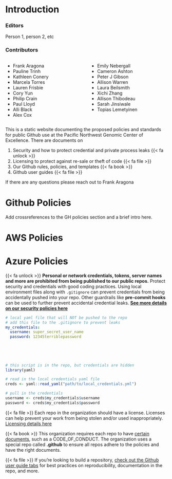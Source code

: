 # Introduction {.unnumbered .unlisted}

### Editors {.unnumbered .unlisted}

Person 1, person 2, etc

### Contributors {.unnumbered .unlisted}

::: columns
::: {.column width="30%"}
-   Frank Aragona
-   Pauline Trinh
-   Kathleen Conery
-   Marcela Torres
-   Lauren Frisbie
-   Cory Yun
-   Philip Crain
-   Paul Lloyd
-   Alli Black
-   Alex Cox

:::

::: {.column width="30%"}
-   Emily Nebergall
-   Cameron Ashton
-   Peter J Gibson
-   Allison Warren
-   Laura Beilsmith
-   Xichi Zhang
-   Allison Thibodeau
-   Sarah Jinsiwale
-   Topias Lemetyinen

:::
:::

This is a static website documenting the proposed policies and standards for public Github use at the Pacific Northwest Genomic Center of Excellence. There are documents on

1.  Security and how to protect credential and private process leaks {{< fa unlock >}}
2.  Licensing to protect against re-sale or theft of code {{< fa file >}}
3.  Our Github rules, policies, and templates {{< fa book >}}
4.  Github user guides {{< fa file >}}

If there are any questions please reach out to Frank Aragona

# Github Policies

Add crossreferences to the GH policies section and a brief intro here.

# AWS Policies

# Azure Policies

<!-- Content for HTML --->

{{< fa unlock >}} **Personal or network credentials, tokens, server names and more are prohibited from being published to our public repos.** Protect security and credentials with good coding practices. Using local environment files along with `.gitignore` can prevent credentials from being accidentally pushed into your repo. Other guardrails like **pre-commit hooks** can be used to further prevent accidental credential leaks. [**See more details on our security policies here**](std/security.qmd)

```yaml
# local yaml file that will NOT be pushed to the repo
# add this file to the .gitignore to prevent leaks
my_credentials:
  username: super_secret_user_name
  password: 12345terriblepassword
  
  
  
  
```

```r
# this script is in the repo, but credentials are hidden
library(yaml)

# read in the local credentials yaml file
creds <- yaml::read_yaml("path/to/local_credentials.yml")

# pull in the credentials
username <- creds$my_credentials$username
password <- creds$my_credentials$password
```

{{< fa file >}} Each repo in the organization should have a license. Licenses can help prevent your work from being stolen and/or used inappropriately. [Licensing details here](std/lic.qmd)

{{< fa book >}} This organization requires each repo to have [certain documents](std/templates.qmd), such as a CODE_OF_CONDUCT. The organization uses a special repo called **.github** to ensure all repos adhere to the policies and have the right documents.

{{< fa file >}} If you're looking to build a repository, [check out the Github user guide tabs](tools/how_to.qmd) for best practices on reproducibility, documentation in the repo, and more.